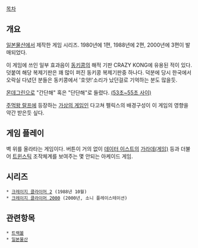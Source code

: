 [[목차]]
== 개요 ==
{{{#!html
<iframe width="480" height="360" src="//www.youtube.com/embed/xpDdhdKDH_Y" frameborder="0" allowfullscreen></iframe>
}}}
[[일본물산]]에서 제작한 게임 시리즈. 1980년에 1편, 1988년에 2편, 2000년에 3편이 발매되었다.

이 게임에 쓰인 일부 효과음이 [[동키콩]]의 해적 기판 CRAZY KONG에 유용된 적이 있다. 덧붙여 해당 복제기판은 꽤 많이 퍼진 동키콩 복제기판중 하나다. 덕분에 당시 한국에서 오락실 다녔던 분들은 동키콩에서 '호얏!'소리가 났던걸로 기억하는 분도 많을듯.

[[몬데그린]]으로 "간단해" 혹은 "단단해"로 들렸다. [http://www.youtube.com/watch?v=OIIQ4lB9w-4 (53초~55초 사이)]

[[주먹왕 랄프]]에 등장하는 [[가상의 게임]]인 다고쳐 펠릭스의 배경구성이 이 게임의 영향을 약간 받은듯 싶다.
== 게임 플레이 ==
벽 위를 올라타는 게임이다. 버튼이 거의 없이 [[데이터 이스트]]의 [[가라데(게임)]] 등과 더불어 [[트윈스틱]] 조작체계를 보여주는 몇 안되는 아케이드 게임.
== 시리즈 ==
 * [[크레이지 클라이머 2]] (1988년 10월)
 * [[크레이지 클라이머 2000]] (2000년, 소니 플레이스테이션)
== 관련항목 ==
 * [[트랙볼]]
 * [[일본물산]]
